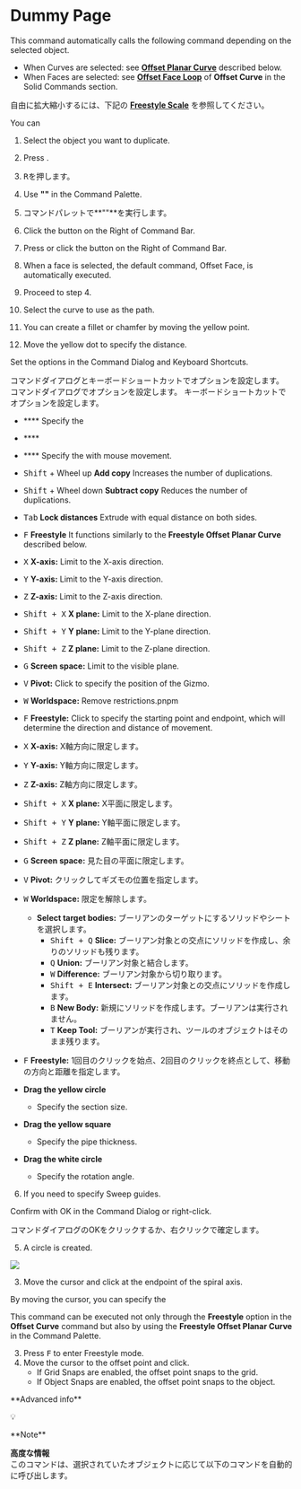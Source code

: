 
# Dummy Page

<Reference shortcut="" command="Curve Array" button="Right of Command Bar" />

This command automatically calls the following command depending on the selected object.
- When Curves are selected: see [**Offset Planar Curve**](#offset-planar-curve) described below.
- When Faces are selected: see [**Offset Face Loop**](../solid/offset-curve#offset-face-loop) of **Offset Curve** in the Solid Commands section.

自由に拡大縮小するには、下記の [**Freestyle Scale**](#freestyle-scale) を参照してください。

You can 

1. Select the object you want to duplicate.

2. Press <kbd></kbd>.
2. <kbd>R</kbd>を押します。

2. Use **""** in the Command Palette.
2. コマンドパレットで**""**を実行します。

2. Click the button <ButtonIcon type="button-radial-array" /> on the Right of Command Bar.
2. Press <kbd></kbd> or click the button <ButtonIcon type="button-" /> on the Right of Command Bar.
2. When a face is selected, the default command, Offset Face, is automatically executed.

3. Proceed to step 4.

3. Select the curve to use as the path.
3. You can create a fillet or chamfer by moving the yellow point.
3. Move the yellow dot to specify the distance.

Set the options in the Command Dialog and Keyboard Shortcuts.

コマンドダイアログとキーボードショートカットでオプションを設定します。
コマンドダイアログでオプションを設定します。
キーボードショートカットでオプションを設定します。

   - **** Specify the 
   - <kbd></kbd> **** 

   - <kbd></kbd> **** Specify the   with mouse movement.

   - <kbd>Shift</kbd> + Wheel up **Add copy** Increases the number of duplications.
   - <kbd>Shift</kbd> + Wheel down **Subtract copy** Reduces the number of duplications.

   - <kbd>Tab</kbd> **Lock distances** Extrude with equal distance on both sides.

   - <kbd>F</kbd> **Freestyle** It functions similarly to the **Freestyle Offset Planar Curve** described below.

   - <kbd>X</kbd> **X-axis:** Limit to the X-axis direction.
   - <kbd>Y</kbd> **Y-axis:** Limit to the Y-axis direction.
   - <kbd>Z</kbd> **Z-axis:** Limit to the Z-axis direction.
   - <kbd>Shift + X</kbd> **X plane:** Limit to the X-plane direction.
   - <kbd>Shift + Y</kbd> **Y plane:** Limit to the Y-plane direction.
   - <kbd>Shift + Z</kbd> **Z plane:** Limit to the Z-plane direction.
   - <kbd>G</kbd> **Screen space:** Limit to the visible plane.
   - <kbd>V</kbd> **Pivot:** Click to specify the position of the Gizmo.
   - <kbd>W</kbd> **Worldspace:** Remove restrictions.pnpm



   - <kbd>F</kbd> **Freestyle:** Click to specify the starting point and endpoint, which will determine the direction and distance of movement.

   - <kbd>X</kbd> **X-axis:** X軸方向に限定します。
   - <kbd>Y</kbd> **Y-axis:** Y軸方向に限定します。
   - <kbd>Z</kbd> **Z-axis:** Z軸方向に限定します。
   - <kbd>Shift + X</kbd> **X plane:** X平面に限定します。
   - <kbd>Shift + Y</kbd> **Y plane:** Y軸平面に限定します。
   - <kbd>Shift + Z</kbd> **Z plane:** Z軸平面に限定します。
   - <kbd>G</kbd> **Screen space:** 見た目の平面に限定します。
   - <kbd>V</kbd> **Pivot:** クリックしてギズモの位置を指定します。
   - <kbd>W</kbd> **Worldspace:** 限定を解除します。

      - **Select target bodies:** ブーリアンのターゲットにするソリッドやシートを選択します。
         - <kbd>Shift + Q</kbd> **Slice:** ブーリアン対象との交点にソリッドを作成し、余りのソリッドも残ります。
         - <kbd>Q</kbd> **Union:** ブーリアン対象と結合します。
         - <kbd>W</kbd> **Difference:** ブーリアン対象から切り取ります。
         - <kbd>Shift + E</kbd> **Intersect:** ブーリアン対象との交点にソリッドを作成します。
         - <kbd>B</kbd> **New Body:** 新規にソリッドを作成します。ブーリアンは実行されません。
         - <kbd>T</kbd> **Keep Tool:** ブーリアンが実行され、ツールのオブジェクトはそのまま残ります。

   - <kbd>F</kbd> **Freestyle:** 1回目のクリックを始点、2回目のクリックを終点として、移動の方向と距離を指定します。

   - **Drag the yellow circle**
        - Specify the section size.
   - **Drag the yellow square**
        - Specify the pipe thickness.
   - **Drag the white circle**
        - Specify the rotation angle.


6. If you need to specify Sweep guides.

Confirm with OK in the Command Dialog or right-click.

コマンドダイアログのOKをクリックするか、右クリックで確定します。

5. A circle is created.

![](/img/hoge.gif)

3. Move the cursor and click at the endpoint of the spiral axis.

By moving the cursor, you can specify the

This command can be executed not only through the **Freestyle** option in the **Offset Curve** command but also by using the **Freestyle Offset Planar Curve** in the Command Palette.

3. Press <kbd>F</kbd> to enter Freestyle mode.
4. Move the cursor to the offset point and click.
   - If Grid Snaps are enabled, the offset point snaps to the grid.
   - If Object Snaps are enabled, the offset point snaps to the object.







<Callout type="info" emoji="ℹ️">
**Advanced info**<br />
</Callout>

💡

<Callout emoji="❗">
**Note**<br />
</Callout>

<Callout type="warning" emoji="⚠️">
</Callout>

**高度な情報**<br />
このコマンドは、選択されていたオブジェクトに応じて以下のコマンドを自動的に呼び出します。




